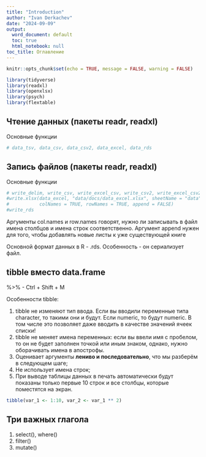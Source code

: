 ```yaml
---
title: "Introduction"
author: "Ivan Derkachev"
date: "2024-09-09"
output:
  word_document: default
  toc: true
  html_notebook: null
toc_title: Оглавление
---
```


```r
knitr::opts_chunk$set(echo = TRUE, message = FALSE, warning = FALSE)

library(tidyverse)
library(readxl)
library(openxlsx)
library(psych)
library(flextable)

```

## Чтение данных (пакеты readr, readxl)

Основные функции

```r
# data_tsv, data_csv, data_csv2, data_excel, data_rds
```

## Запись файлов (пакеты readr, readxl)

Основные функции

```r
# write_delim, write_csv, write_excel_csv, write_csv2, write_excel_csv2, 
#write.xlsx(data_excel, "data/docs/data_excel.xlsx", sheetName = "data", 
#           colNames = TRUE, rowNames = TRUE, append = FALSE)
#write_rds
```

Аргументы col.names и row.names говорят, нужно ли записывать в файл имена столбцов и имена строк соответственно. Аргумент append нужен для того, чтобы добавлять новые листы к уже существующей книге

Основной формат данных в R - .rds. Особенность - он сериализует файл.  

## tibble вместо data.frame

%>% - Ctrl + Shift + M

Особенности tibble:

1) tibble не изменяют тип ввода. Если вы вводили переменные типа character, то такими они и будут. Если numeric, то будут numeric. В том числе это позволяет даже вводить в качестве значений ячеек списки!
2) tibble не меняет имена переменных: если вы ввели имя с пробелом, то он не будет заполнен точкой или иным знаком, однако, нужно оборачивать имена в апострофы.
3) Оценивает аргументы **лениво и последовательно**, что мы разберём в следующем шаге;
4) Не использует имена строк;
5) При выводе таблицы данных в печать автоматически будут показаны только первые 10 строк и все столбцы, которые     поместятся на экран.

```r
tibble(var_1 <- 1:10, var_2 <- var_1 ** 2)
```

## Три важных глагола

1) select(), where()
2) filter()
3) mutate()